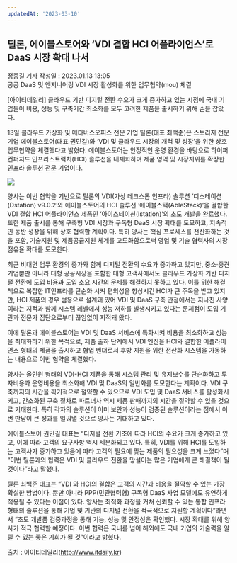 ```yaml
---
updatedAt: '2023-03-10'
---
```


<h2>틸론, 에이블스토어와 ‘VDI 결합 HCI 어플라이언스’로 DaaS 시장 확대 나서</h2>
<div style={{ color: '#909090' }}>정종길 기자 작성일 : 2023.01.13 13:05</div>

<div style={{ fontWeight: '700' }}>
  공공 DaaS 및 엔지니어링 VDI 시장 활성화를 위한 업무협약(mou) 체결
</div>

[아이티데일리] 클라우드 기반 디지털 전환 수요가 크게 증가하고 있는 시점에 국내 기업들이 비용, 성능 및 구축기간 최소화를 모두 고려한 제품을 출시하기 위해 손을 잡았다.

13일 클라우드 가상화 및 메타버스오피스 전문 기업 틸론(대표 최백준)은 스토리지 전문 기업 에이블스토어(대표 권민길)와 ‘VDI 및 클라우드 시장의 개척 및 성장’을 위한
상호 업무협약을 체결했다고 밝혔다. 에이블스토어는 안정적인 운영 환경을 바탕으로 하이퍼컨퍼지드 인프라스트럭처(HCI) 솔루션을 내재화하며 제품 영역 및 시장지위를 확장한 인프라 솔루션 전문 기업이다.

<img src='https://github.com/ablecloud-team/ablecloud-homepage/blob/dev/public/images/blog/488-1.png?raw=true' />

양사는 이번 협약을 기반으로 틸론의 VDI(가상 데크스톱 인프라) 솔루션 ‘디스테이션(Dstation) v9.0.2’와 에이블스토어의 HCI 솔루션 ‘에이블스택(AbleStack)’을
결합한 VDI 결합 HCI 어플라이언스 제품인 ‘아이스테이션(Istation)’의 초도 개발을 완료했다. 또한 제품 출시를 통해 구축형 VDI 시장과 구독형 DaaS 시장 확대를 도모하고,
지속적인 동반 성장을 위해 상호 협력할 계획이다. 특히 양사는 핵심 프로세스를 전산화하는 것을 포함, 기술지원 및 제품공급지원 체계를 고도화함으로써 영업 및 기술 협력사의 시장 점유율 확대를 도모한다.

최근 비대면 업무 환경의 증가와 함께 디지털 전환의 수요가 증가하고 있지만, 중소·중견기업뿐만 아니라 대형 공공시장을 포함한 대형 고객사에서도 클라우드 가상화 기반 디지털
전환에 도입 비용과 도입 소요 시간의 문제를 해결하지 못하고 있다. 이를 위한 해결책으로 복잡한 IT인프라를 단순화 시켜 편의성을 향상시킨 HCI가 큰 주목을 받고 있지만,
HCI 제품의 경우 범용으로 설계돼 있어 VDI 및 DaaS 구축 관점에서는 지나친 사양이라는 지적과 함께 시스템 레벨에서 성능 저하를 발생시키고 있다는 문제점이 도입 기관과 전문가 집단으로부터 끊임없이 지적돼 왔다.

이에 틸론과 에이블스토어는 VDI 및 DaaS 서비스에 특화시켜 비용을 최소화하고 성능을 최대화하기 위한 목적으로, 제품 출하 단계에서 VDI 엔진을 HCI와 결합한 어플라이언스
형태의 제품을 출시하고 협업 벤더로서 후방 지원을 위한 전산화 시스템을 가동하는 내용으로 이번 협약을 체결했다.

양사는 올인원 형태의 VDI-HCI 제품을 통해 시스템 관리 및 유지보수를 단순화하고 투자비용과 운영비용을 최소화해 VDI 및 DaaS의 일반화를 도모한다는 계획이다. VDI
구축까지의 시간을 획기적으로 절약할 수 있으므로 VDI 도입 및 DaaS 서비스를 활성화시키고, 간소화된 구축 절차로 파트너사 역시 제품 판매까지의 시간을 절약할 수 있을 것으로
기대한다. 특히 각자의 솔루션이 이미 보안과 성능이 검증된 솔루션이라는 점에서 이번 만남이 큰 성과를 일궈낼 것으로 양사는 기대하고 있다.

에이블스토어 권민길 대표는 “디지털 전환 기조에 따라 HCI의 수요가 크게 증가하고 있고, 이에 따라 고객의 요구사항 역시 세분화되고 있다. 특히, VDI를 위해 HCI를
도입하는 고객사가 증가하고 있음에 따라 고객의 필요에 맞는 제품의 필요성을 크게 느꼈다”며 “이번 틸론과의 협력은 VDI 및 클라우드 전환을 망설이는 많은 기업에게 큰 해결책이 될 것이다”라고 말했다.

틸론 최백준 대표는 “VDI 와 HCI의 결합은 고객의 시간과 비용을 절약할 수 있는 가장 확실한 방법이다. 뿐만 아니라 PPP(민관협력형) 구독형 DaaS 사업 모델에도 유연하게
적용될 수 있다는 이점이 있다. 양사는 최적화 과정을 거쳐 신뢰할 수 있는 통합 인프라 형태의 솔루션을 통해 기업 및 기관의 디지털 전환을 적극적으로 지원할 계획이다”라면서
“초도 개발품 검증과정을 통해 기능, 성능 및 안정성은 확인했다. 시장 확대를 위해 양사가 적극 협력할 예정이다. 이번 협력은 국내를 넘어 해외에도 국내 기업의 기술력을 알릴 수 있는 좋은 기회가 될 것”이라고 밝혔다.

출처 : 아이티데일리(http://www.itdaily.kr)
